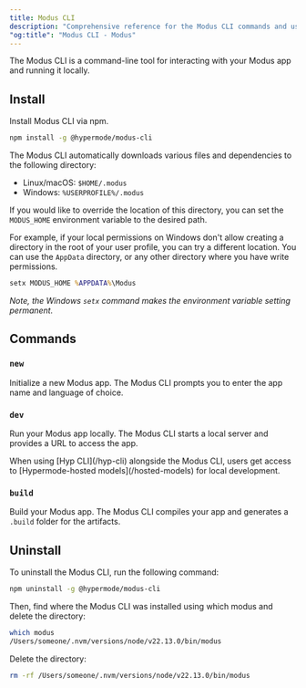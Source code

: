 ```yaml
---
title: Modus CLI
description: "Comprehensive reference for the Modus CLI commands and usage"
"og:title": "Modus CLI - Modus"
---
```


The Modus CLI is a command-line tool for interacting with your Modus app and
running it locally.

## Install

Install Modus CLI via npm.

```sh
npm install -g @hypermode/modus-cli
```

<Info>

The Modus CLI automatically downloads various files and dependencies to the
following directory:

- Linux/macOS: `$HOME/.modus`
- Windows: `%USERPROFILE%/.modus`

If you would like to override the location of this directory, you can set the
`MODUS_HOME` environment variable to the desired path.

For example, if your local permissions on Windows don't allow creating a
directory in the root of your user profile, you can try a different location.
You can use the `AppData` directory, or any other directory where you have write
permissions.

```cmd
setx MODUS_HOME %APPDATA%\Modus
```

_Note, the Windows `setx` command makes the environment variable setting
permanent._

</Info>

## Commands

### `new`

Initialize a new Modus app. The Modus CLI prompts you to enter the app name and
language of choice.

### `dev`

Run your Modus app locally. The Modus CLI starts a local server and provides a
URL to access the app.

<Tip>
  When using [Hyp CLI](/hyp-cli) alongside the Modus CLI, users get access to
  [Hypermode-hosted models](/hosted-models) for local development.
</Tip>

### `build`

Build your Modus app. The Modus CLI compiles your app and generates a `.build`
folder for the artifacts.


## Uninstall

To uninstall the Modus CLI, run the following command:

```sh
npm uninstall -g @hypermode/modus-cli
```

Then, find where the Modus CLI was installed using which modus and delete the directory: 

```sh
which modus                    
/Users/someone/.nvm/versions/node/v22.13.0/bin/modus
```

Delete the directory:

```sh
rm -rf /Users/someone/.nvm/versions/node/v22.13.0/bin/modus
```
